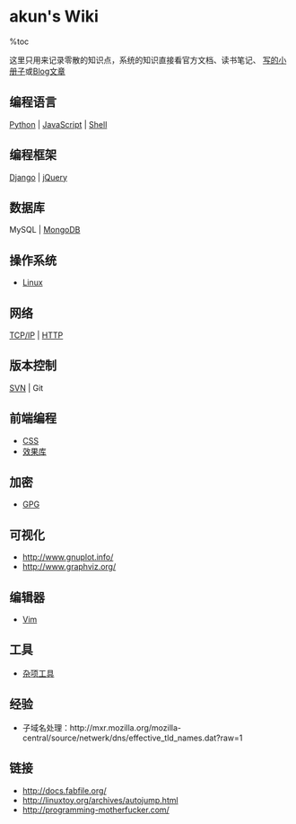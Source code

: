 = akun's Wiki =

%toc

这里只用来记录零散的知识点，系统的知识直接看官方文档、读书笔记、
[[https://github.com/akun/pm|写的小册子]]或[[http://zhengkun.info/|Blog文章]]

== 编程语言 ==

[[Python]] | [[JavaScript]] | [[Shell]]

== 编程框架 ==

[[Django]] | [[jQuery]]

== 数据库 ==

MySQL | [[MongoDB]]

== 操作系统 ==

* [[Linux]]

== 网络 ==

[[TCP_IP|TCP/IP]] | [[HTTP]]

== 版本控制 ==

[[SVN]] | Git

== 前端编程 ==

* [[CSS]]
* [[FrontEnd/lib|效果库]]

== 加密 ==

* [[GPG]]

== 可视化 ==

* http://www.gnuplot.info/
* http://www.graphviz.org/

== 编辑器 ==

* [[Vim]]

== 工具 ==

* [[tools|杂项工具]]

== 经验 ==

* 子域名处理：http://mxr.mozilla.org/mozilla-central/source/netwerk/dns/effective_tld_names.dat?raw=1

== 链接 ==

* http://docs.fabfile.org/
* http://linuxtoy.org/archives/autojump.html
* http://programming-motherfucker.com/
